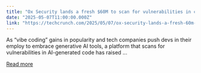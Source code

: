 ```yaml
---
title: "Ox Security lands a fresh $60M to scan for vulnerabilities in code"
date: "2025-05-07T11:00:00.000Z"
link: "https://techcrunch.com/2025/05/07/ox-security-lands-a-fresh-60m-to-scan-for-vulnerabilities-in-code/"
---
```


As &#8220;vibe coding&#8221; gains in popularity and tech companies push devs in their employ to embrace generative AI tools, a platform that scans for vulnerabilities in AI-generated code has raised ...

[Read more](https://techcrunch.com/2025/05/07/ox-security-lands-a-fresh-60m-to-scan-for-vulnerabilities-in-code/)
